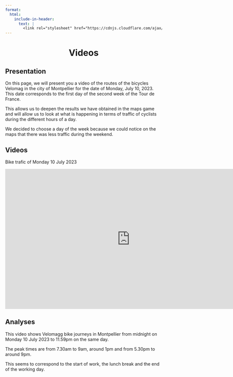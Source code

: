 ```yaml
---
format:
  html:
    include-in-header:
      text: |
        <link rel="stylesheet" href="https://cdnjs.cloudflare.com/ajax/libs/font-awesome/6.0.0/css/all.min.css">
---
```


<div style="text-align: center;">
<h1>Videos <i class="fas fa-video"></i></h1>
</div>

## Presentation

<p class = "text"> On this page, we will present you a video of the routes of the bicycles Velomag in the city of Montpellier for the date of Monday, July 10, 2023. This date corresponds to the first day of the second week of the Tour de France. </p>

<p class = "text"> This allows us to deepen the results we have obtained in the maps game and will allow us to look at what is happening in terms of traffic of cyclists during the different hours of a day. </p>

<p class = "text"> We decided to choose a day of the week because we could notice on the maps that there was less traffic during the weekend.</p>

## Videos

<p class="text">Bike trafic of Monday 10 July 2023</p>

<iframe src="https://www.youtube.com/embed/Gc6I6s13_JY " frameborder="0" allow="autoplay; fullscreen; picture-in-picture" allowfullscreen width="800" height="450"></iframe> 

## Analyses

<p class="text"> This video shows Velomagg bike journeys in Montpellier from midnight on Monday 10 July 2023 to 11.59pm on the same day. </p>

<p class="text"> The peak times are from 7.30am to 9am, around 1pm and from 5.30pm to around 9pm. </p>

<p class="text"> This seems to correspond to the start of work, the lunch break and the end of the working day. </p>
